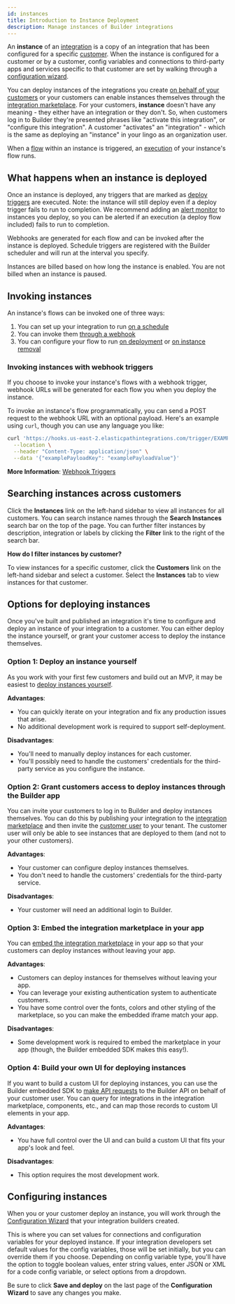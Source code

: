 ```yaml
---
id: instances
title: Introduction to Instance Deployment
description: Manage instances of Builder integrations
---
```



An **instance** of an [integration](/composer/builder/integrations.mdx) is a copy of an integration that has been configured for a specific [customer](/composer/builder/customers.mdx).
When the instance is configured for a customer or by a customer, config variables and connections to third-party apps and services specific to that customer are set by walking through a [configuration wizard](/composer/builder/configuration-wizard.mdx).

You can deploy instances of the integrations you create [on behalf of your customers](/composer/builder/org-deployed-instances.mdx) or your customers can enable instances themselves through the [integration marketplace](/composer/builder/integration-marketplace.mdx).
For your customers, **instance** doesn't have any meaning - they either have an integration or they don't. So, when customers log in to Builder they're presented phrases like "activate this integration", or "configure this integration". A customer "activates" an "integration" - which is the same as deploying an "instance" in your lingo as an organization user.

When a [flow](/composer/builder/building-integrations.mdx#flows-in-integrations) within an instance is triggered, an [execution](/composer/builder/executions.mdx) of your instance's flow runs.

## What happens when an instance is deployed

Once an instance is deployed, any triggers that are marked as [deploy triggers](/composer/builder/integration-triggers.mdx#instance-deploy-trigger) are executed.
Note: the instance will still deploy even if a deploy trigger fails to run to completion.
We recommend adding an [alert monitor](/composer/builder/monitoring-and-alerting.mdx#alert-monitors) to instances you deploy, so you can be alerted if an execution (a deploy flow included) fails to run to completion.

Webhooks are generated for each flow and can be invoked after the instance is deployed.
Schedule triggers are registered with the Builder scheduler and will run at the interval you specify.

Instances are billed based on how long the instance is enabled.
You are not billed when an instance is paused.

## Invoking instances

An instance's flows can be invoked one of three ways:

1. You can set up your integration to run [on a schedule](/composer/builder/integration-triggers.mdx#scheduled-triggers)
1. You can invoke them [through a webhook](/composer/builder/integration-triggers.mdx#webhook-triggers)
1. You can configure your flow to run [on deployment](/composer/builder/integration-triggers.mdx#instance-deploy-trigger) or [on instance removal](/composer/builder/integration-triggers.mdx#instance-remove-trigger)

### Invoking instances with webhook triggers

If you choose to invoke your instance's flows with a webhook trigger, webhook URLs will be generated for each flow you when you deploy the instance.

To invoke an instance's flow programmatically, you can send a POST request to the webhook URL with an optional payload.
Here's an example using `curl`, though you can use any language you like:

```bash
curl 'https://hooks.us-east-2.elasticpathintegrations.com/trigger/EXAMPLE==' \
  --location \
  --header "Content-Type: application/json" \
  --data '{"examplePayloadKey": "examplePayloadValue"}'
```

**More Information**:
[Webhook Triggers](/composer/builder/integration-triggers.mdx#webhook-triggers)

## Searching instances across customers

Click the **Instances** link on the left-hand sidebar to view all instances for all customers.
You can search instance names through the **Search Instances** search bar on the top of the page.
You can further filter instances by description, integration or labels by clicking the **Filter** link to the right of the search bar.

<Screenshot
  filename="instances/search-instances.png"
  alt="Search instances across customers in Builder app"
/>

**How do I filter instances by customer?**

To view instances for a specific customer, click the **Customers** link on the left-hand sidebar and select a customer.
Select the **Instances** tab to view instances for that customer.

## Options for deploying instances

<Vimeo video="894996278" title="Options for deploying an instance" />

Once you've built and published an integration it's time to configure and deploy an instance of your integration to a customer.
You can either deploy the instance yourself, or grant your customer access to deploy the instance themselves.

### Option 1: Deploy an instance yourself

As you work with your first few customers and build out an MVP, it may be easiest to [deploy instances yourself](/composer/builder/org-deployed-instances.mdx).

**Advantages**:

- You can quickly iterate on your integration and fix any production issues that arise.
- No additional development work is required to support self-deployment.

**Disadvantages**:

- You'll need to manually deploy instances for each customer.
- You'll possibly need to handle the customers' credentials for the third-party service as you configure the instance.

### Option 2: Grant customers access to deploy instances through the Builder app

You can invite your customers to log in to Builder and deploy instances themselves.
You can do this by publishing your integration to the [integration marketplace](/composer/builder/integration-marketplace.mdx) and then invite the [customer user](/composer/builder/users.mdx#managing-customer-users) to your tenant.
The customer user will only be able to see instances that are deployed to them (and not to your other customers).

**Advantages**:

- Your customer can configure deploy instances themselves.
- You don't need to handle the customers' credentials for the third-party service.

**Disadvantages**:

- Your customer will need an additional login to Builder.

### Option 3: Embed the integration marketplace in your app

You can [embed the integration marketplace](/composer/builder/embedding-marketplace.mdx) in your app so that your customers can deploy instances without leaving your app.

**Advantages**:

- Customers can deploy instances for themselves without leaving your app.
- You can leverage your existing authentication system to authenticate customers.
- You have some control over the fonts, colors and other styling of the marketplace, so you can make the embedded iframe match your app.

**Disadvantages**:

- Some development work is required to embed the marketplace in your app (though, the Builder embedded SDK makes this easy!).

### Option 4: Build your own UI for deploying instances

If you want to build a custom UI for deploying instances, you can use the Builder embedded SDK to [make API requests](/composer/builder/embedded-api-requests.mdx) to the Builder API on behalf of your customer user.
You can query for integrations in the integration marketplace, components, etc., and can map those records to custom UI elements in your app.

**Advantages**:

- You have full control over the UI and can build a custom UI that fits your app's look and feel.

**Disadvantages**:

- This option requires the most development work.

## Configuring instances

When you or your customer deploy an instance, you will work through the [Configuration Wizard](/composer/builder/configuration-wizard.mdx) that your integration builders created.

This is where you can set values for connections and configuration variables for your deployed instance.
If your integration developers set default values for the config variables, those will be set initially, but you can override them if you choose.
Depending on config variable type, you'll have the option to toggle boolean values, enter string values, enter JSON or XML for a code config variable, or select options from a dropdown.

<Screenshot
  filename="instances/integration-configuration.png"
  maxWidth="800px"
  alt="Configure instance in Builder app"
/>

Be sure to click **Save and deploy** on the last page of the **Configuration Wizard** to save any changes you make.
